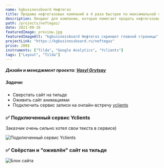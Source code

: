 ```yaml
---
name: kgbusinessboard Нефтегаз
title: Продажа нефтегазовых компаний в 4 раза быстрее по максимальной стоимости
description: Лендинг для компании, которая помогает продать нефтегазовые компании
path: /projects/neftegaz/
date: 2021-09-16
featuredImage: preview.jpg
featuredImageAlt: "kgbusinessboard Нефтегаз скриншот главной страницы"
projectLink: "https://kgbusinessboard.ru/neftegaz"
price: 200$
instruments: ["Tilda", "Google Analytics", "Yclients"]
tags: ["Layout", "Tilda"]
---
```


##### Дизайн и менеджмент проекта: <a href="https://t.me/grytsay14" target="_blank">Vasyl Grytsay</a>

##### Задачи:

-   Сверстать сайт на тильде
-   Оживить сайт анимациями
-   Подключить сервис записи на онлайн-встречу <a href="https://www.yclients.com/" target="_blank">yclients</a>

### ✅ Подключенный сервис Yclients

Заказчик очень сильно хотел свои текста в сервисе)

![Подключенный сервис Yclients](img2.jpg)

### ✅ Свёрстан и "оживлён" сайт на тильде

![Блок сайта](neftegaz-full.jpg)
